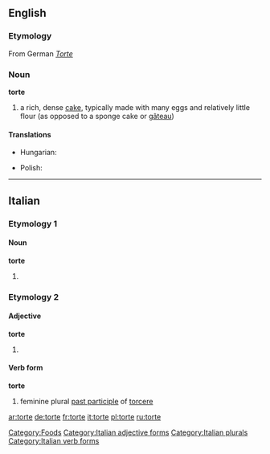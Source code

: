 {{also|Torte}}
==English==

===Etymology===
From German ''[[Torte]]''

===Noun===
'''torte'''

# a rich, dense [[cake]], typically made with many eggs and relatively little flour (as opposed to a sponge cake or [[gâteau]])

====Translations====
{{trans-top|a rich, dense cake}}
* Hungarian: {{t+|hu|torta}}
{{trans-mid}}
* Polish: {{t+|pl|tort|m}}
{{trans-bottom}}

[[Category:Foods]]

----

==Italian==

===Etymology 1===

====Noun====
'''torte'''

# {{plural of|torta#Italian|torta}}

===Etymology 2===

====Adjective====
'''torte''' {{p}}

# {{feminine of|torto#Adjective|torto}}

====Verb form====
'''torte'''

# feminine plural [[past participle]] of [[torcere]]

[[Category:Italian adjective forms]]
[[Category:Italian plurals]]
[[Category:Italian verb forms]]

[[ar:torte]]
[[de:torte]]
[[fr:torte]]
[[it:torte]]
[[pl:torte]]
[[ru:torte]]